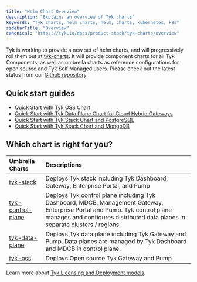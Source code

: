 ```yaml
---
title: "Helm Chart Overview"
description: "Explains an overview of Tyk charts"
keywords: "Tyk charts, helm charts, helm, charts, kubernetes, k8s"
sidebarTitle: "Overview"
canonical: "https://tyk.io/docs/product-stack/tyk-charts/overview"
---
```


Tyk is working to provide a new set of helm charts, and will progressively roll them out at [tyk-charts](https://github.com/TykTechnologies/tyk-charts). It will provide component charts for all Tyk Components, as well as umbrella charts as reference configurations for open source and Tyk Self Managed users. Please check out the latest status from our [Github repository](https://github.com/TykTechnologies/tyk-charts).

## Quick start guides
- [Quick Start with Tyk OSS Chart](/apim/open-source/installation#quick-start-with-helm-chart)
- [Quick Start with Tyk Data Plane Chart for Cloud Hybrid Gateways](/tyk-cloud/environments-deployments/hybrid-gateways)
- [Quick Start with Tyk Stack Chart and PostgreSQL](/tyk-self-managed/install#install-tyk-stack-with-helm-chart-postgresql)
- [Quick Start with Tyk Stack Chart and MongoDB](/tyk-self-managed/install#install-tyk-stack-with-helm-chart-mongodb)

## Which chart is right for you?

| Umbrella Charts | Descriptions |
| :----------------- | :------------- |
| [tyk-stack](/product-stack/tyk-charts/tyk-stack-chart)                 | Deploys Tyk stack including Tyk Dashboard, Gateway, Enterprise Portal, and Pump |
| [tyk-control-plane](/product-stack/tyk-charts/tyk-control-plane-chart) | Deploys Tyk control plane including Tyk Dashboard, MDCB, Management Gateway, Enterprise Portal and Pump. Tyk control plane manages and configures distributed data planes in separate clusters / regions. |
| [tyk-data-plane](/product-stack/tyk-charts/tyk-data-plane-chart)        | Deploys Tyk data plane including Tyk Gateway and Pump. Data planes are managed by Tyk Dashboard and MDCB in control plane. |
| [tyk-oss](/product-stack/tyk-charts/tyk-oss-chart)                      | Deploys Open source Tyk Gateway and Pump |

Learn more about [Tyk Licensing and Deployment models](https://tyk.io/pricing/).
